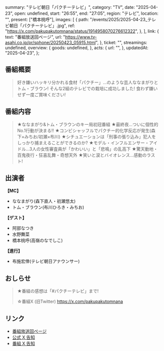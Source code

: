   summary: "テレビ朝日「パクチーテレビ」",
  category: "TV",
  date: "2025-04-23",
  open: undefined,
  start: "26:55",
  end: "27:05",
  region: "テレビ",
  location: "",
  present: ["橋本桃呼"],
  images: [
    {
      path: "/events/2025/2025-04-23_テレビ朝日「パクチーテレビ」.jpg",
      ref: "https://x.com/pakupakutomnana/status/1914958070276612322",
    },
  ],
  link: {
    text: "番組放送回ページ",
    url: "https://www.tv-asahi.co.jp/pr/sphone/20250423_05915.html",
  },
  ticket: "",
  streamings: undefined,
  overview: {
    goods: undefined,
  },
  acts: {
    url: "",
  },
  updatedAt: "2025-04-23",
};

## 番組概要

> 好き嫌いハッキリ分かれる食材「パクチー」…のような芸人ななまがりとトム・ブラウン!
> そんな2組のテレビでの栽培に成功しました!
> 食わず嫌いせず一度ご賞味ください!

## 番組内容

> ★ななまがり&トム・ブラウンのキー局初冠番組
> ★最終夜…ついに個性的No.1行動が決まる!!
> ★コンビシャッフルでパクチー的化学反応が発生(森下×みちお/初瀬×布川)
> ★シチュエーションは「刑事の張り込み」犯人をしっかり捕まえることができるのか?
> ★モデル・インフルエンサー・アイドル…3人の女性審査員が「かわいい」と「悲鳴」の乱高下
> ★驚天動地・百鬼夜行・狂喜乱舞・奇想天外
> ★笑いと涙とバイオレンス…感動のラスト!

## 出演者

**【MC】**

- ななまがり(森下直人・初瀬悠太)
- トム・ブラウン(布川ひろき・みちお)

**【ゲスト】**

- 阿部なつき
- 水野舞菜
- 橋本桃呼(高嶺のなでしこ)

**【進行】**

- 布施宏倖(テレビ朝日アナウンサー)

## おしらせ

> ★番組の感想は「#パクチーテレビ」まで!
>
> ☆番組X (旧Twitter) https://x.com/pakupakutomnana

## リンク

- [番組放送回ページ](https://www.tv-asahi.co.jp/pr/sphone/20250423_05915.html)
- [公式 X 告知]()
- [番組 X 告知](https://x.com/pakupakutomnana/status/1914958070276612322)
